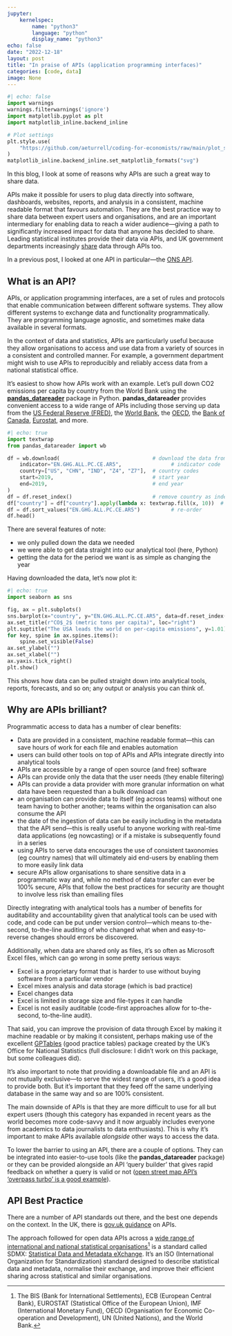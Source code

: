 ```yaml
---
jupyter:
    kernelspec:
        name: "python3"
        language: "python"
        display_name: "python3"
echo: false
date: "2022-12-18"
layout: post
title: "In praise of APIs (application programming interfaces)"
categories: [code, data]
image: None
---
```


```python
#| echo: false
import warnings
warnings.filterwarnings('ignore')
import matplotlib.pyplot as plt
import matplotlib_inline.backend_inline

# Plot settings
plt.style.use(
    "https://github.com/aeturrell/coding-for-economists/raw/main/plot_style.txt"
)
matplotlib_inline.backend_inline.set_matplotlib_formats("svg")

```

In this blog, I look at some of reasons why APIs are such a great way to share data.

APIs make it possible for users to plug data directly into software, dashboards, websites, reports, and analysis in a consistent, machine readable format that favours automation. They are the best practice way to share data between expert users and organisations, and are an important intermediary for enabling data to reach a wider audience—giving a path to significantly increased impact for data that anyone has decided to share. Leading statistical institutes provide their data via APIs, and UK government departments increasingly [share](https://www.api.gov.uk/#uk-government-apis) data through APIs too.

In a previous post, I looked at one API in particular—the [ONS API](../ons-api/index.md).

## What is an API?

APIs, or application programming interfaces, are a set of rules and protocols that enable communication between different software systems. They allow different systems to exchange data and functionality programmatically. They are programming language agnostic, and sometimes make data available in several formats.

In the context of data and statistics, APIs are particularly useful because they allow organisations to access and use data from a variety of sources in a consistent and controlled manner. For example, a government department might wish to use APIs to reproducibly and reliably access data from a national statistical office.

It's easiest to show how APIs work with an example. Let's pull down CO2 emissions per capita by country from the World Bank using the [**pandas_datareader**](https://pandas-datareader.readthedocs.io/) package in Python. **pandas_datareader** provides convenient access to a wide range of APIs including those serving up data from the [US Federal Reserve (FRED)](https://fred.stlouisfed.org/docs/api/fred/), the [World Bank](https://datahelpdesk.worldbank.org/knowledgebase/articles/889392-about-the-indicators-api-documentation), the [OECD](https://data.oecd.org/api/), the [Bank of Canada](https://www.bankofcanada.ca/valet/docs), [Eurostat](https://ec.europa.eu/eurostat/data/web-services), and more.

```python
#| echo: true
import textwrap
from pandas_datareader import wb

df = wb.download(                              # download the data from the world bank
    indicator="EN.GHG.ALL.PC.CE.AR5",                # indicator code
    country=["US", "CHN", "IND", "Z4", "Z7"],  # country codes
    start=2019,                                # start year
    end=2019,                                  # end year
)
df = df.reset_index()                          # remove country as index
df["country"] = df["country"].apply(lambda x: textwrap.fill(x, 10))  # wrap long names
df = df.sort_values("EN.GHG.ALL.PC.CE.AR5")          # re-order
df.head()
```

There are several features of note:

- we only pulled down the data we needed
- we were able to get data straight into our analytical tool (here, Python)
- getting the data for the period we want is as simple as changing the year

Having downloaded the data, let's now plot it:

```python
#| echo: true
import seaborn as sns

fig, ax = plt.subplots()
sns.barplot(x="country", y="EN.GHG.ALL.PC.CE.AR5", data=df.reset_index(), ax=ax)
ax.set_title(r"CO$_2$ (metric tons per capita)", loc="right")
plt.suptitle("The USA leads the world on per-capita emissions", y=1.01)
for key, spine in ax.spines.items():
    spine.set_visible(False)
ax.set_ylabel("")
ax.set_xlabel("")
ax.yaxis.tick_right()
plt.show()
```

This shows how data can be pulled straight down into analytical tools, reports, forecasts, and so on; any output or analysis you can think of.

## Why are APIs brilliant?

Programmatic access to data has a number of clear benefits:

- Data are provided in a consistent, machine readable format—this can save hours of work for each file and enables automation
- users can build other tools on top of APIs and APIs integrate directly into analytical tools
- APIs are accessible by a range of open source (and free) software
- APIs can provide only the data that the user needs (they enable filtering)
- APIs can provide a data provider with more granular information on what data have been requested than a bulk download can
- an organisation can provide data to itself (eg across teams) without one team having to bother another; teams within the organisation can also consume the API
- the date of the ingestion of data can be easily including in the metadata that the API send—this is really useful to anyone working with real-time data applications (eg nowcasting) or if a mistake is subsequently found in a series
- using APIs to serve data encourages the use of consistent taxonomies (eg country names) that will ultimately aid end-users by enabling them to more easily link data
- secure APIs allow organisations to share sensitive data in a programmatic way and, while no method of data transfer can ever be 100% secure, APIs that follow the best practices for security are thought to involve less risk than emailing files

Directly integrating with analytical tools has a number of benefits for auditability and accountability given that analytical tools can be used with code, and code can be put under version control—which means to-the-second, to-the-line auditing of who changed what when and easy-to-reverse changes should errors be discovered.

Additionally, when data are shared only as files, it's so often as Microsoft Excel files, which can go wrong in some pretty serious ways:

- Excel is a proprietary format that is harder to use without buying software from a particular vendor
- Excel mixes analysis and data storage (which is bad practice)
- Excel changes data
- Excel is limited in storage size and file-types it can handle
- Excel is not easily auditable (code-first approaches allow for to-the-second, to-the-line audit).

That said, you can improve the provision of data through Excel by making it machine readable or by making it consistent, perhaps making use of the excellent [GPTables](https://gptables.readthedocs.io/) (good practice tables) package created by the UK's Office for National Statistics (full disclosure: I didn't work on this package, but some colleagues did).

It's also important to note that providing a downloadable file and an API is not mutually exclusive—to serve the widest range of users, it's a good idea to provide both. But it's important that they feed off the same underlying database in the same way and so are 100% consistent.

The main downside of APIs is that they are more difficult to use for all but expert users (though this category has expanded in recent years as the world becomes more code-savvy and it now arguably includes everyone from academics to data journalists to data enthusiasts). This is why it's important to make APIs available *alongside* other ways to access the data.

To lower the barrier to using an API, there are a couple of options. They can be integrated into easier-to-use tools (like the **pandas_datareader** package) or they can be provided alongside an API 'query builder' that gives rapid feedback on whether a query is valid or not ([open street map API's 'overpass turbo' is a good example](https://overpass-turbo.eu/)).

## API Best Practice

There are a number of API standards out there, and the best one depends on the context. In the UK, there is [gov.uk guidance](https://www.gov.uk/guidance/gds-api-technical-and-data-standards) on APIs.

The approach followed for open data APIs across a [wide range of international and national statistical organisations](https://sdmx.org/?page_id=2705)[^1] is a standard called SDMX: [Statistical Data and Metadata eXchange](https://sdmx.org/?page_id=2555). It's an ISO (International Organization for Standardization) standard designed to describe statistical data and metadata, normalise their exchange, and improve their efficient sharing across statistical and similar organisations.

[^1]: The BIS (Bank for International Settlements), ECB (European Central Bank), EUROSTAT (Statistical Office of the European Union), IMF (International Monetary Fund), OECD (Organisation for Economic Co-operation and Development), UN (United Nations), and the World Bank.
